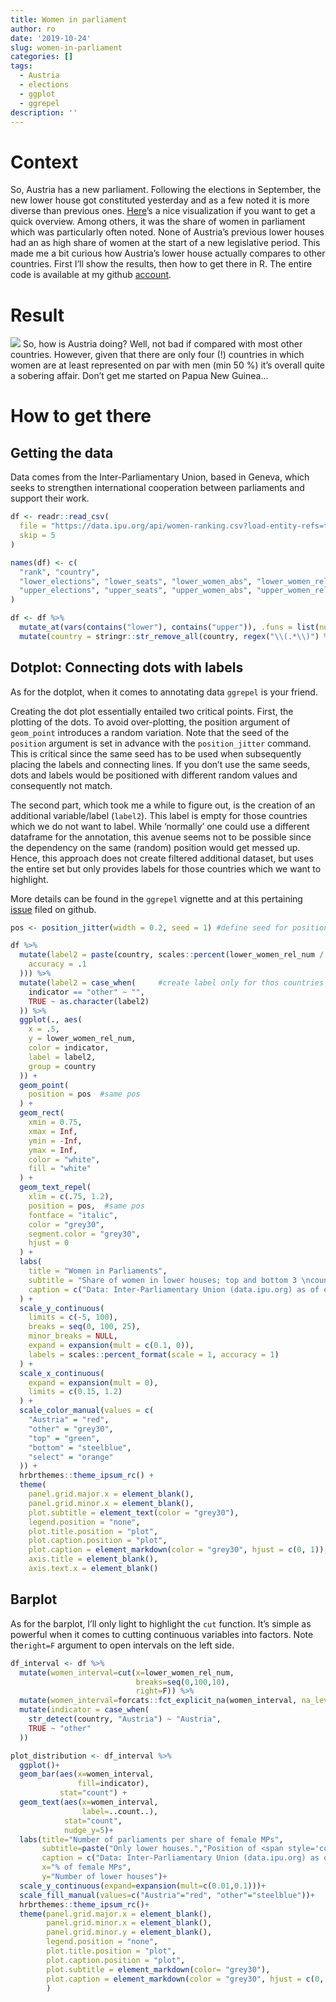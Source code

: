 ```yaml
---
title: Women in parliament
author: ro
date: '2019-10-24'
slug: women-in-parliament
categories: []
tags:
  - Austria
  - elections
  - ggplot
  - ggrepel
description: ''
---
```

# Context
So, Austria has a new parliament. Following the elections in September, the new lower house got constituted yesterday and as a few noted it is more diverse than previous ones. [<u>Here</u>](https://www.derstandard.at/story/2000110261600/fuehlen-sie-sich-im-parlament-vertreten?ref=rec)'s a nice visualization if you want to get a quick overview. Among others, it was the share of women in parliament which was particularly often noted. None of Austria's previous lower houses had an as high share of women at the start of a new legislative period. This made me a bit curious how Austria's lower house actually compares to other countries. First I'll show the results, then how to get there in R. The entire code is available at my github [account](https://github.com/zoowalk).

# Result

![](/post/2019-10-24-women-in-parliament_files/2019-10-24Women_in_Parliament_combined.png)
So, how is Austria doing? Well, not bad if compared with most other countries. However, given that there are only four (!) countries in which women are at least represented on par with men (min 50 %) it's overall quite a sobering affair. Don't get me started on Papua New Guinea...


# How to get there

## Getting the data
Data comes from the Inter-Parliamentary Union, based in Geneva, which seeks to strengthen international cooperation between parliaments and support their work.

```r
df <- readr::read_csv(
  file = "https://data.ipu.org/api/women-ranking.csv?load-entity-refs=taxonomy_term%2Cfield_collection_item&max-depth=2&langcode=en&month=9&year=2019",
  skip = 5
)

names(df) <- c(
  "rank", "country",
  "lower_elections", "lower_seats", "lower_women_abs", "lower_women_rel",
  "upper_elections", "upper_seats", "upper_women_abs", "upper_women_rel"
)

df <- df %>%
  mutate_at(vars(contains("lower"), contains("upper")), .funs = list(num = ~ as.numeric(.))) %>%
  mutate(country = stringr::str_remove_all(country, regex("\\(.*\\)") %>% str_trim()))
```

## Dotplot: Connecting dots with labels

As for the dotplot, when it comes to annotating data `ggrepel` is your friend.

Creating the dot plot essentially entailed two critical points. First, the plotting of the dots. To avoid over-plotting, the position argument of `geom_point` introduces a random variation. Note that the seed of the `position` argument is set in advance with the  `position_jitter` command. This is critical since the same seed has to be used when subsequently placing the labels and connecting lines. If you don't use the same seeds, dots and labels would be positioned with different random values and consequently not match.

The second part, which took me a while to figure out, is the creation of an additional variable/label (`label2`). This label is empty for those countries which we do not want to label. While 'normally' one could use a different dataframe for the annotation, this avenue seems not to be possible since the dependency on the same (random) position would get messed up. Hence, this approach does not create filtered additional dataset, but uses the entire set but only provides labels for those countries which we want to highlight. 

More details can be found in the `ggrepel` vignette and at this pertaining [issue](https://github.com/slowkow/ggrepel/issues/123) filed on github.

```r
pos <- position_jitter(width = 0.2, seed = 1) #define seed for positioning

df %>%
  mutate(label2 = paste(country, scales::percent(lower_women_rel_num / 100,
    accuracy = .1
  ))) %>%
  mutate(label2 = case_when(     #create label only for thos countries you want to highlight
    indicator == "other" ~ "",
    TRUE ~ as.character(label2)
  )) %>%
  ggplot(., aes(
    x = .5,
    y = lower_women_rel_num,
    color = indicator,
    label = label2,
    group = country
  )) +
  geom_point(
    position = pos  #same pos
  ) +
  geom_rect(
    xmin = 0.75,
    xmax = Inf,
    ymin = -Inf,
    ymax = Inf,
    color = "white",
    fill = "white"
  ) +
  geom_text_repel(
    xlim = c(.75, 1.2),
    position = pos,  #same pos
    fontface = "italic",
    color = "grey30",
    segment.color = "grey30",
    hjust = 0
  ) +
  labs(
    title = "Women in Parliaments",
    subtitle = "Share of women in lower houses; top and bottom 3 \ncountries plus Austria, Bosnia, and USA.",
    caption = c("Data: Inter-Parliamentary Union (data.ipu.org) as of end of 2018, Austria as of <br>23 Oct 2019.", "<br><br><br>Roland Schmidt | @zoowalk | <span style='color:black'>**werk.statt.codes**</span>")
  ) +
  scale_y_continuous(
    limits = c(-5, 100),
    breaks = seq(0, 100, 25),
    minor_breaks = NULL,
    expand = expansion(mult = c(0.1, 0)),
    labels = scales::percent_format(scale = 1, accuracy = 1)
  ) +
  scale_x_continuous(
    expand = expansion(mult = 0),
    limits = c(0.15, 1.2)
  ) +
  scale_color_manual(values = c(
    "Austria" = "red",
    "other" = "grey30",
    "top" = "green",
    "bottom" = "steelblue",
    "select" = "orange"
  )) +
  hrbrthemes::theme_ipsum_rc() +
  theme(
    panel.grid.major.x = element_blank(),
    panel.grid.minor.x = element_blank(),
    plot.subtitle = element_text(color = "grey30"),
    legend.position = "none",
    plot.title.position = "plot",
    plot.caption.position = "plot",
    plot.caption = element_markdown(color = "grey30", hjust = c(0, 1)),
    axis.title = element_blank(),
    axis.text.x = element_blank()
```

## Barplot

As for the barplot, I'll only light to highlight the `cut` function. It's simple as powerful when it comes to cutting continuous variables into factors. Note the` right=F` argument to open intervals on the left side. 

```r
df_interval <- df %>% 
  mutate(women_interval=cut(x=lower_women_rel_num, 
                            breaks=seq(0,100,10),
                            right=F)) %>% 
  mutate(women_interval=forcats::fct_explicit_na(women_interval, na_level=">70")) %>% 
  mutate(indicator = case_when(
    str_detect(country, "Austria") ~ "Austria",
    TRUE ~ "other"
  ))

plot_distribution <- df_interval %>% 
  ggplot()+
  geom_bar(aes(x=women_interval,
               fill=indicator),
           stat="count") +
  geom_text(aes(x=women_interval, 
                label=..count..),   
            stat="count",
            nudge_y=5)+
  labs(title="Number of parliaments per share of female MPs",
       subtitle=paste("Only lower houses.","Position of <span style='color:red'>Austria</span> indicated in red."),
       caption = c("Data: Inter-Parliamentary Union (data.ipu.org) as of end of 2018, Austria as of <br>23 Oct 2019.", "<br><br><br>Roland Schmidt | @zoowalk | <span style='color:black'>**werk.statt.codes**</span>"),
       x="% of female MPs",
       y="Number of lower houses")+
  scale_y_continuous(expand=expansion(mult=c(0.01,0.1)))+
  scale_fill_manual(values=c("Austria"="red", "other"="steelblue"))+
  hrbrthemes::theme_ipsum_rc()+
  theme(panel.grid.major.x = element_blank(),
        panel.grid.minor.x = element_blank(),
        panel.grid.minor.y = element_blank(),
        legend.position = "none",
        plot.title.position = "plot",
        plot.caption.position = "plot",
        plot.subtitle = element_markdown(color= "grey30"),
        plot.caption = element_markdown(color = "grey30", hjust = c(0, 1)),
        )

```
